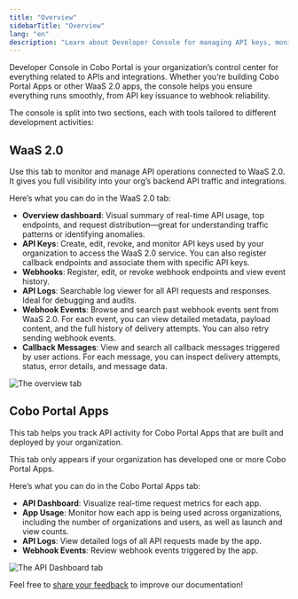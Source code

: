 ```yaml
---
title: "Overview"
sidebarTitle: "Overview"
lang: "en"
description: "Learn about Developer Console for managing API keys, monitoring webhook and callback events, and tracking app usage across your organization."
---
```


Developer Console in Cobo Portal is your organization’s control center for everything related to APIs and integrations. Whether you’re building Cobo Portal Apps or other WaaS 2.0 apps, the console helps you ensure everything runs smoothly, from API key issuance to webhook reliability.

The console is split into two sections, each with tools tailored to different development activities:

## WaaS 2.0

Use this tab to monitor and manage API operations connected to WaaS 2.0. It gives you full visibility into your org’s backend API traffic and integrations.

Here’s what you can do in the WaaS 2.0 tab:

- **Overview dashboard**: Visual summary of real-time API usage, top endpoints, and request distribution—great for understanding traffic patterns or identifying anomalies.
- **API Keys**: Create, edit, revoke, and monitor API keys used by your organization to access the WaaS 2.0 service. You can also register callback endpoints and associate them with specific API keys.
- **Webhooks**: Register, edit, or revoke webhook endpoints and view event history.
- **API Logs**: Searchable log viewer for all API requests and responses. Ideal for debugging and audits.
- **Webhook Events**: Browse and search past webhook events sent from WaaS 2.0. For each event, you can view detailed metadata, payload content, and the full history of delivery attempts. You can also retry sending webhook events.
- **Callback Messages**: View and search all callback messages triggered by user actions. For each message, you can inspect delivery attempts, status, error details, and message data.

<img src="/en/images/developer-console/overview.png" className="screenshot_full_screen" alt="The overview tab" />

## Cobo Portal Apps

This tab helps you track API activity for Cobo Portal Apps that are built and deployed by your organization.

<Info>This tab only appears if your organization has developed one or more Cobo Portal Apps.</Info>

Here’s what you can do in the Cobo Portal Apps tab:

- **API Dashboard**: Visualize real-time request metrics for each app.
- **App Usage**: Monitor how each app is being used across organizations, including the number of organizations and users, as well as launch and view counts.
- **API Logs**: View detailed logs of all API requests made by the app.
- **Webhook Events**: Review webhook events triggered by the app.

<img src="/en/images/developer-console/api_dashboard.png" className="screenshot_full_screen" alt="The API Dashboard tab" />

<Tip>Feel free to [share your feedback](https://forms.zohopublic.com/cobo/form/DocumentFeedbackForm/formperma/QvLOhxJv1_JMsJ-1dleZ8Itb_7rzN-LtgvsDdxosoVI?referrername=manuals) to improve our documentation!</Tip>